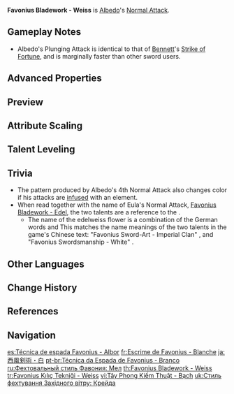 {{Talent Infobox
|image         = Talent Favonius Bladework - Weiss.png
|character     = Albedo
|type          = Normal Attack
|info          = '''Normal Attack'''<br>Performs up to 5 rapid strikes.<br><br>'''Charged Attack'''<br>Consumes a certain amount of Stamina to unleash 2 rapid sword strikes.<br><br>'''Plunging Attack'''<br>Plunges from mid-air to strike the ground below, damaging opponents along the path and dealing [[AoE]] DMG upon impact.
|hit1          = 36.7–78.5%
|hit2          = 36.7–78.5%
|hit3          = 47.5–101%
|hit4          = 49.8–106%
|hit5          = 62.1–133%
|charged       = 47.3–101%+60.2–129%
|chargedStamina= 20
|plunge        = 63.9–135%
|plungeLow     = 128–271%
|plungeHigh    = 160–338%
|scale_att1    = ATK
}}
'''Favonius Bladework - Weiss''' is [[Albedo]]'s [[Normal Attack]].

==Gameplay Notes==
* Albedo's Plunging Attack is identical to that of [[Bennett]]'s [[Strike of Fortune]], and is marginally faster than other sword users.

==Advanced Properties==
{{Advanced Properties
|title   = Normal Attack 1-Hit
|gu      = 1U
|icdtag  = Normal Attack
|icdtype = 2.5s/3 Hits
|poise   = 38.43
|impulse = 3

|title2   = Normal Attack 2-Hit
|gu2      = 1U
|icdtag2  = Normal Attack
|icdtype2 = 2.5s/3 Hits
|poise2   = 38.43
|impulse2 = 3

|title3   = Normal Attack 3-Hit
|gu3      = 1U
|icdtag3  = Normal Attack
|icdtype3 = 2.5s/3 Hits
|poise3   = 49.68
|impulse3 = 3

|title4   = Normal Attack 4-Hit
|gu4      = 1U
|icdtag4  = Normal Attack
|icdtype4 = 2.5s/3 Hits
|poise4   = 52.11
|impulse4 = 3

|title5   = Normal Attack 5-Hit
|gu5      = 1U
|icdtag5  = Normal Attack
|icdtype5 = 2.5s/3 Hits
|poise5   = 64.98
|impulse5 = 6

|title6   = Charged Attack 1-Hit
|gu6      = 1U
|icdtag6  = Normal Attack
|icdtype6 = 2.5s/3 Hits
|poise6   = 60
|impulse6 = 2

|title7   = Charged Attack 2-Hit
|gu7      = 1U
|icdtag7  = Normal Attack
|icdtype7 = 2.5s/3 Hits
|poise7   = 60
|impulse7 = 6

|title8   = Plunging Attack Collision
|gu8      = 0U
|icdtag8  = none
|poise8   = 25
|impulse8 = 2

|title9   = Low Plunge
|gu9      = 1U
|icdtag9  = none
|poise9   = 100
|impulse9 = 4
|blunt9   = 1

|title10   = High Plunge
|gu10      = 1U
|icdtag10  = none
|poise10   = 150
|impulse10 = 7
|blunt10   = 1
}}

==Preview==
{{Preview
|file1=Favonius Bladework - Weiss Normal Preview
|caption1=Normal Attack

|file2=Favonius Bladework - Weiss Charged Preview
|caption2=Charged Attack

|file3=Favonius Bladework - Weiss Plunging Preview
|caption3=Plunging Attack
}}
{{clr}}

==Attribute Scaling==
{{Talent Scaling
|talentType=Normal Attack
|levels=11
|order=hit1,hit2,hit3,hit4,hit5,charged_title,charged,stamina,plunge_title,plunge,plungelow,plungehigh
|titles=1-Hit DMG (%),2-Hit DMG (%),3-Hit DMG (%),4-Hit DMG (%),5-Hit DMG (%),Charged Attack,Charged Attack DMG (%),Charged Attack Stamina Cost,Plunging Attack,Plunge DMG (%),Low Plunge DMG (%),High Plunge DMG (%)
|hit1_1=36.74
|hit1_2=39.73
|hit1_3=42.72
|hit1_4=46.99
|hit1_5=49.98
|hit1_6=53.4
|hit1_7=58.1
|hit1_8=62.8
|hit1_9=67.5
|hit1_10=72.62
|hit1_11=78.5
|hit2_1=36.74
|hit2_2=39.73
|hit2_3=42.72
|hit2_4=46.99
|hit2_5=49.98
|hit2_6=53.4
|hit2_7=58.1
|hit2_8=62.8
|hit2_9=67.5
|hit2_10=72.62
|hit2_11=78.5
|hit3_1=47.45
|hit3_2=51.32
|hit3_3=55.18
|hit3_4=60.7
|hit3_5=64.56
|hit3_6=68.97
|hit3_7=75.04
|hit3_8=81.11
|hit3_9=87.18
|hit3_10=93.81
|hit3_11=101.39
|hit4_1=49.75
|hit4_2=53.8
|hit4_3=57.85
|hit4_4=63.63
|hit4_5=67.68
|hit4_6=72.31
|hit4_7=78.68
|hit4_8=85.04
|hit4_9=91.4
|hit4_10=98.34
|hit4_11=106.3
|hit5_1=62.07
|hit5_2=67.13
|hit5_3=72.18
|hit5_4=79.4
|hit5_5=84.45
|hit5_6=90.22
|hit5_7=98.16
|hit5_8=106.1
|hit5_9=114.04
|hit5_10=122.7
|hit5_11=132.63
|charged_1=47.3+60.2
|charged_2=51.15+65.1
|charged_3=55+70
|charged_4=60.5+77
|charged_5=64.35+81.9
|charged_6=68.75+87.5
|charged_7=74.8+95.2
|charged_8=80.85+102.9
|charged_9=86.9+110.6
|charged_10=93.5+119
|charged_11=101.06+128.63
|stamina=20
|plunge_1=63.93
|plunge_2=69.14
|plunge_3=74.34
|plunge_4=81.77
|plunge_5=86.98
|plunge_6=92.92
|plunge_7=101.1
|plunge_8=109.28
|plunge_9=117.46
|plunge_10=126.38
|plunge_11=135.3
|plungelow_1=127.84
|plungelow_2=138.24
|plungelow_3=148.65
|plungelow_4=163.51
|plungelow_5=173.92
|plungelow_6=185.81
|plungelow_7=202.16
|plungelow_8=218.51
|plungelow_9=234.86
|plungelow_10=252.7
|plungelow_11=270.54
|plungehigh_1=159.68
|plungehigh_2=172.67
|plungehigh_3=185.67
|plungehigh_4=204.24
|plungehigh_5=217.23
|plungehigh_6=232.09
|plungehigh_7=252.51
|plungehigh_8=272.93
|plungehigh_9=293.36
|plungehigh_10=315.64
|plungehigh_11=337.92
}}

==Talent Leveling==
{{Talent Upgrade|Albedo}}

==Trivia==
* The pattern produced by Albedo's 4th Normal Attack also changes color if his attacks are [[Elemental Infusion|infused]] with an element.
* When read together with the name of Eula's Normal Attack, [[Favonius Bladework - Edel]], the two talents are a reference to the {{w|Leontopodium nivale|edelweiss flower}}.
** The name of the edelweiss flower is a combination of the German words {{de|{{wt|edel#German|edel}}|nobility}} and {{de|{{wt|weiß#German|weiß}}|white.}} This matches the name meanings of the two talents in the game's Chinese text: "Favonius Sword-Art - Imperial Clan" {{Lang|zh=西风剑术・宗室}}, and "Favonius Swordsmanship - White" {{Lang|zh=西风剑术・白}}.

==Other Languages==
{{Other Languages
|en      = Favonius Bladework - Weiss
|en_tl   = Favonius Bladework - White
|en_lang = de
|en_note = {{de|Weiss}} is the incorrect spelling of the word {{de|Weiß}} in Germany, but due to the obscurity of the letter {{de|ß}} outside of Germany, {{de|ss}} is commonly used as a replacement.
|zhs     = 西风剑术・白
|zhs_rm  = Xīfēng Jiànshù - Bái
|zht     = 西風劍術・白
|zht_rm  = Xīfēng Jiànshù - Bái
|zh_tl   = {{Lex|Favonius|zh}} Swordmanship - White
|ja      = 西風剣術・白
|ja_rm   = Sepyurosu Kenjutsu - Shiro<ref>{{Ref/VO|Eula|世間話・剣技|ja|note=Chat: Bladework}}</ref>
|ja_tl   = {{Lex|Favonius|ja}} Swordmanship - White
|ko      = 페보니우스 검술・백
|ko_tl   = Favonius Bladework - White
|es      = Técnica de espada Favonius - Albor
|es_tl   = Favonius Sword Technique - Dawn
|fr      = Escrime de Favonius - Blanche
|fr_tl   = Favonius Fencing - White
|ru      = Фехтовальный стиль Фавония: Мел
|ru_tl   = Favonius Fencing Style: Chalk
|th      = Favonius Bladework - Weiss
|vi      = Tây Phong Kiếm Thuật - Bạch
|vi_tl   = West Wind Swordmanship - White
|de      = Favonius-Schwertkunst – Weiß
|de_tl   = Favonius Swordart - White
|id      = Favonius Bladework - Weiss
|pt      = Técnica da Espada de Favonius - Branco
|pt_tl   = Favonius Sword Technique - White
|tr      = Favonius Kılıç Tekniği - Weiss
|tr_tl   = Favonius Sword Technique - Weiss
|tr_note = Like in the english version, turkish uses the german word for White. The turkish word for ''white'' would be ''Beyaz''.
|it      = Tecnica di Favonius - Weiss
|it_tl   = Favonius Technique - Weiss
}}

==Change History==
{{Change History|1.2}}

==References==
{{Reflist}}

==Navigation==
{{Talent Navbox|Albedo}}

[[es:Técnica de espada Favonius - Albor]]
[[fr:Escrime de Favonius - Blanche]]
[[ja:西風剣術・白]]
[[pt-br:Técnica da Espada de Favonius - Branco]]
[[ru:Фехтовальный стиль Фавония: Мел]]
[[th:Favonius Bladework - Weiss]]
[[tr:Favonius Kılıç Tekniği - Weiss]]
[[vi:Tây Phong Kiếm Thuật - Bạch]]
[[uk:Стиль фехтування Західного вітру: Крейда]]